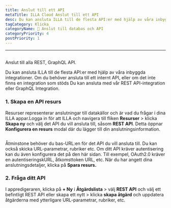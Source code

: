 ```yaml
---
title: Anslut till ett API
metaTitle: ILLA Cloud Anslut till ett API
desc: Du kan ansluta ILLA till de flesta API:er med hjälp av våra inbyggda integrationer. ILLA kan ansluta till alla REST, GraphQL API
tagCategory: Klicka
categoryName: 📲 Anslut till databas och API
categoryPriority: 4
postPriority: 1
---
```


* * *

## <h2 hidden>Connect to an API</h2>

Anslut till alla REST, GraphQL API.

Du kan ansluta ILLA till de flesta API:er med hjälp av våra inbyggda integrationer. Om du behöver ansluta till ett internt API, eller om det inte finns en integration som stöds Du kan ansluta med vår REST API-integration eller GraphQL Integration.

### 1.  Skapa en API resurs

Resurser representerar anslutningar till datakällor och är vad du frågar i dina ILLA appar.Logga in för att ILLA och navigera till fliken **Resurser** > klicka **Skapa ny** och välj det API du vill ansluta till, såsom **REST API**. Detta öppnar **Konfigurera en resurs** modal där du lägger till din anslutningsinformation.

<img
  src='https://cdn.illacloud.com/official-website/img/docs/connect/connect-api/config.png'
  alt=""
/>

Åtminstone behöver du bas-URL:en för det API du vill ansluta till. Du kan också skicka URL-parametrar, rubriker etc. Om ditt API kräver autentisering kan du även konfigurera det på den här sidan. Till exempel, OAuth2.0 kräver en autentiseringskURL, åtkomsttoken URL, etc. När du har angett dina anslutningsdetaljer, klicka på **Spara resurs.**

### 2.  Fråga ditt API

I appredigeraren, klicka på **+ Ny** i **Åtgärdslista** > välj **REST API** och välj ett befintligt REST API eller skapa ett nytt > klicka **skapa åtgärd** och uppdatera åtgärderna med ytterligare URL-parametrar, rubriker, etc.

<img
  src='https://cdn.illacloud.com/official-website/img/docs/connect/connect-api/action.png'
  alt=""
/>
